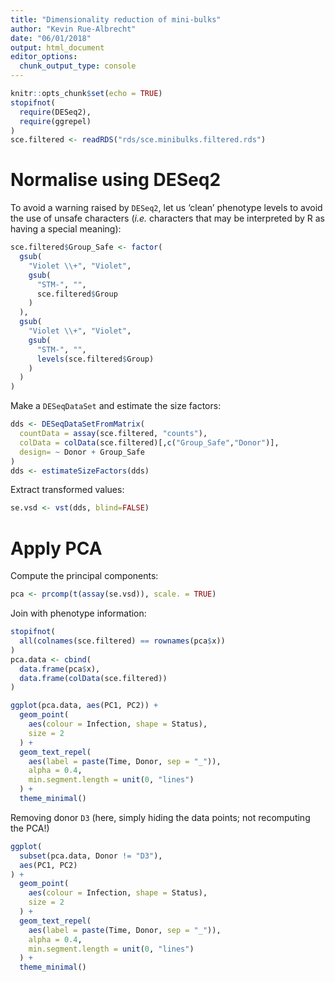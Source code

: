 ```yaml
---
title: "Dimensionality reduction of mini-bulks"
author: "Kevin Rue-Albrecht"
date: "06/01/2018"
output: html_document
editor_options: 
  chunk_output_type: console
---
```


```r
knitr::opts_chunk$set(echo = TRUE)
stopifnot(
  require(DESeq2),
  require(ggrepel)
)
sce.filtered <- readRDS("rds/sce.minibulks.filtered.rds")
```

# Normalise using DESeq2

To avoid a warning raised by `DESeq2`, let us 'clean' phenotype levels
to avoid the use of unsafe characters
(*i.e.* characters that may be interpreted by R as having a special meaning):

```r
sce.filtered$Group_Safe <- factor(
  gsub(
    "Violet \\+", "Violet",
    gsub(
      "STM-", "",
      sce.filtered$Group
    )
  ),
  gsub(
    "Violet \\+", "Violet",
    gsub(
      "STM-", "",
      levels(sce.filtered$Group)
    )
  )
)
```

Make a `DESeqDataSet` and estimate the size factors:

```r
dds <- DESeqDataSetFromMatrix(
  countData = assay(sce.filtered, "counts"),
  colData = colData(sce.filtered)[,c("Group_Safe","Donor")],
  design= ~ Donor + Group_Safe
)
dds <- estimateSizeFactors(dds)
```

Extract transformed values:

```r
se.vsd <- vst(dds, blind=FALSE)
```

# Apply PCA

Compute the principal components:

```r
pca <- prcomp(t(assay(se.vsd)), scale. = TRUE)
```

Join with phenotype information:

```r
stopifnot(
  all(colnames(sce.filtered) == rownames(pca$x))
)
pca.data <- cbind(
  data.frame(pca$x),
  data.frame(colData(sce.filtered))
)
```

```r
ggplot(pca.data, aes(PC1, PC2)) +
  geom_point(
    aes(colour = Infection, shape = Status),
    size = 2
  ) +
  geom_text_repel(
    aes(label = paste(Time, Donor, sep = "_")),
    alpha = 0.4,
    min.segment.length = unit(0, "lines")
  ) +
  theme_minimal()
```

Removing donor `D3` (here, simply hiding the data points; not recomputing the PCA!)

```r
ggplot(
  subset(pca.data, Donor != "D3"),
  aes(PC1, PC2)
) +
  geom_point(
    aes(colour = Infection, shape = Status),
    size = 2
  ) +
  geom_text_repel(
    aes(label = paste(Time, Donor, sep = "_")),
    alpha = 0.4,
    min.segment.length = unit(0, "lines")
  ) +
  theme_minimal()
```
